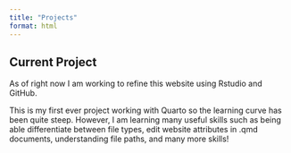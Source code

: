 ```yaml
---
title: "Projects"
format: html
---
```


## Current Project

As of right now I am working to refine this website using Rstudio and GitHub. 

This is my first ever project working with Quarto so the learning curve has been quite steep. However, I am learning many useful skills such as being able differentiate between file types, edit website attributes in .qmd documents, understanding file paths, and many more skills!